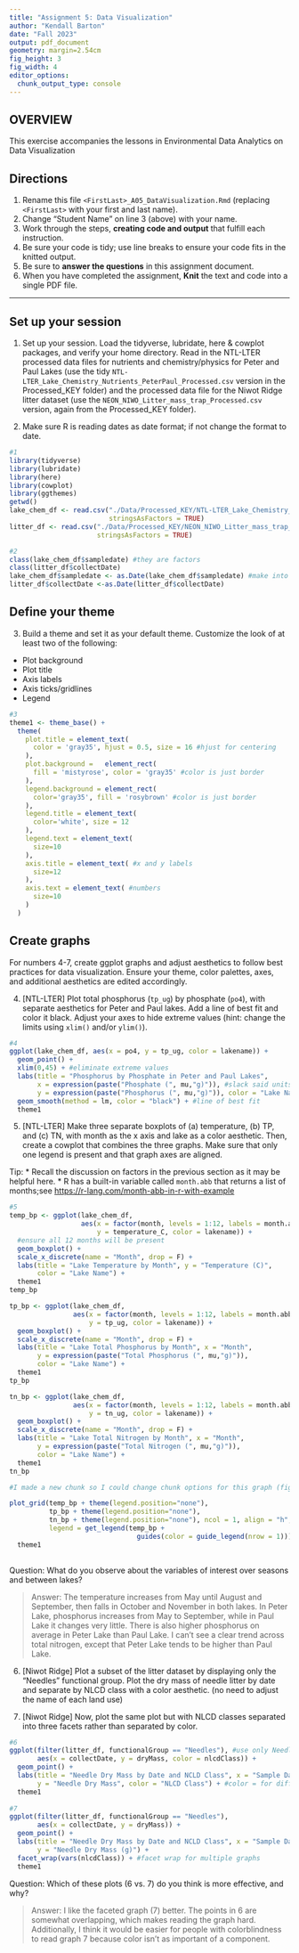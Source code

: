 ```yaml
---
title: "Assignment 5: Data Visualization"
author: "Kendall Barton"
date: "Fall 2023"
output: pdf_document
geometry: margin=2.54cm
fig_height: 3
fig_width: 4
editor_options: 
  chunk_output_type: console
---
```


## OVERVIEW

This exercise accompanies the lessons in Environmental Data Analytics on Data Visualization

## Directions
1.  Rename this file `<FirstLast>_A05_DataVisualization.Rmd` (replacing `<FirstLast>` with your first and last name).
2. Change "Student Name" on line 3 (above) with your name.
3. Work through the steps, **creating code and output** that fulfill each instruction.
4. Be sure your code is tidy; use line breaks to ensure your code fits in the knitted output.
5. Be sure to **answer the questions** in this assignment document.
6. When you have completed the assignment, **Knit** the text and code into a single PDF file.

---

## Set up your session 

1. Set up your session. Load the tidyverse, lubridate, here & cowplot packages, and verify your home directory. Read in the NTL-LTER processed data files for nutrients and chemistry/physics for Peter and Paul Lakes (use the tidy `NTL-LTER_Lake_Chemistry_Nutrients_PeterPaul_Processed.csv` version in the Processed_KEY folder) and the processed data file for the Niwot Ridge litter dataset (use the `NEON_NIWO_Litter_mass_trap_Processed.csv` version, again from the Processed_KEY folder).

2. Make sure R is reading dates as date format; if not change the format to date.

```r
#1
library(tidyverse)
library(lubridate)
library(here)
library(cowplot)
library(ggthemes)
getwd()
lake_chem_df <- read.csv("./Data/Processed_KEY/NTL-LTER_Lake_Chemistry_Nutrients_PeterPaul_Processed.csv",
                         stringsAsFactors = TRUE)
litter_df <- read.csv("./Data/Processed_KEY/NEON_NIWO_Litter_mass_trap_Processed.csv",
                      stringsAsFactors = TRUE)

#2 
class(lake_chem_df$sampledate) #they are factors
class(litter_df$collectDate)
lake_chem_df$sampledate <- as.Date(lake_chem_df$sampledate) #make into date
litter_df$collectDate <-as.Date(litter_df$collectDate)

```
## Define your theme
3. Build a theme and set it as your default theme. Customize the look of at least two of the following: 
 * Plot background
 * Plot title
 * Axis labels
 * Axis ticks/gridlines
 * Legend

```r
#3
theme1 <- theme_base() + 
  theme(
    plot.title = element_text(
      color = 'gray35', hjust = 0.5, size = 16 #hjust for centering
    ),
    plot.background =   element_rect(
      fill = 'mistyrose', color = 'gray35' #color is just border
    ),
    legend.background = element_rect(
      color='gray35', fill = 'rosybrown' #color is just border
    ),
    legend.title = element_text(
      color='white', size = 12
    ),
    legend.text = element_text(
      size=10
    ),
    axis.title = element_text( #x and y labels
      size=12
    ),
    axis.text = element_text( #numbers
      size=10
    )
  )
```

## Create graphs
For numbers 4-7, create ggplot graphs and adjust aesthetics to follow best practices for data visualization. Ensure your theme, color palettes, axes, and additional aesthetics are edited accordingly.

4. [NTL-LTER] Plot total phosphorus (`tp_ug`) by phosphate (`po4`), with separate aesthetics for Peter and Paul lakes. Add a line of best fit and color it black. Adjust your axes to hide extreme values (hint: change the limits using `xlim()` and/or `ylim()`).

```r
#4
ggplot(lake_chem_df, aes(x = po4, y = tp_ug, color = lakename)) +
  geom_point() +
  xlim(0,45) + #eliminate extreme values
  labs(title = "Phosphorus by Phosphate in Peter and Paul Lakes", 
       x = expression(paste("Phosphate (", mu,"g)")), #slack said units are micrograms
       y = expression(paste("Phosphorus (", mu,"g)")), color = "Lake Name") +
  geom_smooth(method = lm, color = "black") + #line of best fit
  theme1

```


5. [NTL-LTER] Make three separate boxplots of (a) temperature, (b) TP, and (c) TN, with month as the x axis and lake as a color aesthetic. Then, create a cowplot that combines the three graphs. Make sure that only one legend is present and that graph axes are aligned. 

Tip:
* Recall the discussion on factors in the previous section as it may be helpful here. 
* R has a built-in variable called `month.abb` that returns a list of months;see <https://r-lang.com/month-abb-in-r-with-example>

```r
#5 
temp_bp <- ggplot(lake_chem_df, 
                  aes(x = factor(month, levels = 1:12, labels = month.abb), 
                      y = temperature_C, color = lakename)) +
  #ensure all 12 months will be present
  geom_boxplot() +
  scale_x_discrete(name = "Month", drop = F) +
  labs(title = "Lake Temperature by Month", y = "Temperature (C)",
       color = "Lake Name") +
  theme1
temp_bp

tp_bp <- ggplot(lake_chem_df, 
                aes(x = factor(month, levels = 1:12, labels = month.abb), 
                    y = tp_ug, color = lakename)) +
  geom_boxplot() +
  scale_x_discrete(name = "Month", drop = F) +
  labs(title = "Lake Total Phosphorus by Month", x = "Month",
       y = expression(paste("Total Phosphorus (", mu,"g)")),
       color = "Lake Name") +
  theme1
tp_bp

tn_bp <- ggplot(lake_chem_df,
                aes(x = factor(month, levels = 1:12, labels = month.abb),
                    y = tn_ug, color = lakename)) +
  geom_boxplot() +
  scale_x_discrete(name = "Month", drop = F) +
  labs(title = "Lake Total Nitrogen by Month", x = "Month",
       y = expression(paste("Total Nitrogen (", mu,"g)")),
       color = "Lake Name") +
  theme1
tn_bp

```

```r
#I made a new chunk so I could change chunk options for this graph (fig.height=8)

plot_grid(temp_bp + theme(legend.position="none"),
          tp_bp + theme(legend.position="none"),
          tn_bp + theme(legend.position="none"), ncol = 1, align = "h", axis = "lr",
          legend = get_legend(temp_bp + 
                                guides(color = guide_legend(nrow = 1)))) +
  theme1
  
```

Question: What do you observe about the variables of interest over seasons and between lakes? 

> Answer: The temperature increases from May until August and September, then falls in October and November in both lakes. In Peter Lake, phosphorus increases from May to September, while in Paul Lake it changes very little. There is also higher phosphorus on average in Peter Lake than Paul Lake. I can't see a clear trend across total nitrogen, except that Peter Lake tends to be higher than Paul Lake.

6. [Niwot Ridge] Plot a subset of the litter dataset by displaying only the "Needles" functional group. Plot the dry mass of needle litter by date and separate by NLCD class with a color aesthetic. (no need to adjust the name of each land use)

7. [Niwot Ridge] Now, plot the same plot but with NLCD classes separated into three facets rather than separated by color. 

```r
#6
ggplot(filter(litter_df, functionalGroup == "Needles"), #use only Needles functional group
       aes(x = collectDate, y = dryMass, color = nlcdClass)) +
  geom_point() +
  labs(title = "Needle Dry Mass by Date and NCLD Class", x = "Sample Date",
       y = "Needle Dry Mass", color = "NLCD Class") + #color = for different colors
  theme1
  
#7
ggplot(filter(litter_df, functionalGroup == "Needles"),
       aes(x = collectDate, y = dryMass)) +
  geom_point() +
  labs(title = "Needle Dry Mass by Date and NCLD Class", x = "Sample Date",
       y = "Needle Dry Mass (g)") +
  facet_wrap(vars(nlcdClass)) + #facet wrap for multiple graphs
  theme1

```
Question: Which of these plots (6 vs. 7) do you think is more effective, and why? 

> Answer: I like the faceted graph (7) better. The points in 6 are somewhat overlapping, which makes reading the graph hard. Additionally, I think it would be easier for people with colorblindness to read graph 7 because color isn't as important of a component.

